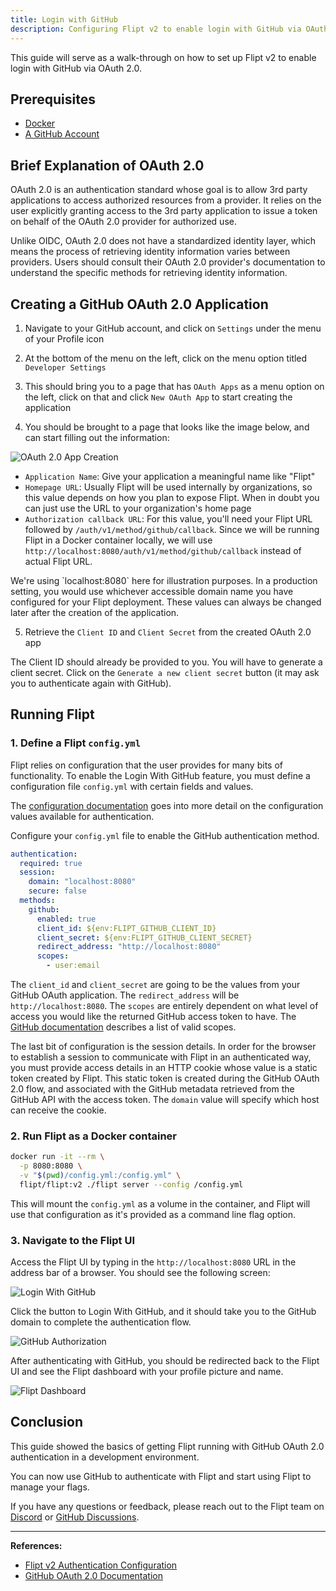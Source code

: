 ```yaml
---
title: Login with GitHub
description: Configuring Flipt v2 to enable login with GitHub via OAuth 2.0
---
```


This guide will serve as a walk-through on how to set up Flipt v2 to enable login with GitHub via OAuth 2.0.

## Prerequisites

- [Docker](https://www.docker.com/)
- [A GitHub Account](https://github.com/)

## Brief Explanation of OAuth 2.0

OAuth 2.0 is an authentication standard whose goal is to allow 3rd party applications to access authorized resources from a provider. It relies on the user explicitly granting access to the 3rd party application to issue a token on behalf of the OAuth 2.0 provider for authorized use.

Unlike OIDC, OAuth 2.0 does not have a standardized identity layer, which means the process of retrieving identity information varies between providers. Users should consult their OAuth 2.0 provider's documentation to understand the specific methods for retrieving identity information.

## Creating a GitHub OAuth 2.0 Application

1. Navigate to your GitHub account, and click on `Settings` under the menu of your Profile icon

2. At the bottom of the menu on the left, click on the menu option titled `Developer Settings`

3. This should bring you to a page that has `OAuth Apps` as a menu option on the left, click on that and click `New OAuth App` to start creating the application

4. You should be brought to a page that looks like the image below, and can start filling out the information:

![OAuth 2.0 App Creation](/v2/images/guides/operations/authentication/github_oauth_registration.png)

- `Application Name`: Give your application a meaningful name like "Flipt"
- `Homepage URL`: Usually Flipt will be used internally by organizations, so this value depends on how you plan to expose Flipt. When in doubt you can just use the URL to your organization's home page
- `Authorization callback URL`: For this value, you'll need your Flipt URL followed by `/auth/v1/method/github/callback`. Since we will be running Flipt in a Docker container locally, we will use `http://localhost:8080/auth/v1/method/github/callback` instead of actual Flipt URL.

<Note>
  We're using `localhost:8080` here for illustration purposes. In a production
  setting, you would use whichever accessible domain name you have configured
  for your Flipt deployment. These values can always be changed later after the
  creation of the application.
</Note>

5. Retrieve the `Client ID` and `Client Secret` from the created OAuth 2.0 app

The Client ID should already be provided to you. You will have to generate a client secret. Click on the `Generate a new client secret` button (it may ask you to authenticate again with GitHub).

## Running Flipt

### 1. Define a Flipt `config.yml`

Flipt relies on configuration that the user provides for many bits of functionality. To enable the Login With GitHub feature, you must define a configuration file `config.yml` with certain fields and values.

The [configuration documentation](/v2/configuration/authentication) goes into more detail on the configuration values available for authentication.

Configure your `config.yml` file to enable the GitHub authentication method.

```yaml
authentication:
  required: true
  session:
    domain: "localhost:8080"
    secure: false
  methods:
    github:
      enabled: true
      client_id: ${env:FLIPT_GITHUB_CLIENT_ID}
      client_secret: ${env:FLIPT_GITHUB_CLIENT_SECRET}
      redirect_address: "http://localhost:8080"
      scopes:
        - user:email
```

The `client_id` and `client_secret` are going to be the values from your GitHub OAuth application. The `redirect_address` will be `http://localhost:8080`. The `scopes` are entirely dependent on what level of access you would like the returned GitHub access token to have. The [GitHub documentation](https://docs.github.com/en/apps/oauth-apps/building-oauth-apps/scopes-for-oauth-apps) describes a list of valid scopes.

The last bit of configuration is the session details. In order for the browser to establish a session to communicate with Flipt in an authenticated way, you must provide access details in an HTTP cookie whose value is a static token created by Flipt. This static token is created during the GitHub OAuth 2.0 flow, and associated with the GitHub metadata retrieved from the GitHub API with the access token. The `domain` value will specify which host can receive the cookie.

### 2. Run Flipt as a Docker container

```bash
docker run -it --rm \
  -p 8080:8080 \
  -v "$(pwd)/config.yml:/config.yml" \
  flipt/flipt:v2 ./flipt server --config /config.yml
```

This will mount the `config.yml` as a volume in the container, and Flipt will use that configuration as it's provided as a command line flag option.

### 3. Navigate to the Flipt UI

Access the Flipt UI by typing in the `http://localhost:8080` URL in the address bar of a browser. You should see the following screen:

![Login With GitHub](/v2/images/guides/operations/authentication/login_with_github.png)

Click the button to Login With GitHub, and it should take you to the GitHub domain to complete the authentication flow.

![GitHub Authorization](/v2/images/guides/operations/authentication/github_authorization.png)

After authenticating with GitHub, you should be redirected back to the Flipt UI and see the Flipt dashboard with your profile picture and name.

![Flipt Dashboard](/v2/images/guides/operations/authentication/session.png)

## Conclusion

This guide showed the basics of getting Flipt running with GitHub OAuth 2.0 authentication in a development environment.

You can now use GitHub to authenticate with Flipt and start using Flipt to manage your flags.

If you have any questions or feedback, please reach out to the Flipt team on [Discord](https://discord.gg/flipt) or [GitHub Discussions](https://github.com/flipt-io/flipt/discussions).

---

**References:**

- [Flipt v2 Authentication Configuration](/v2/configuration/authentication)
- [GitHub OAuth 2.0 Documentation](https://docs.github.com/en/apps/oauth-apps/building-oauth-apps/scopes-for-oauth-apps)
